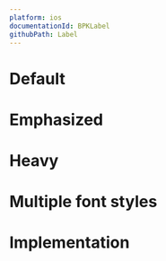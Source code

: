 ```yaml
---
platform: ios
documentationId: BPKLabel
githubPath: Label
---
```





# Default

<IOSComponentScreenshots
  lightMode="../../../../../backpack-ios/screenshots/iPhone 8-label___default_lm.png"
  darkMode="../../../../../backpack-ios/screenshots/iPhone 8-label___default_dm.png"
  altText="iOS default text" />

# Emphasized

<IOSComponentScreenshots
  lightMode="../../../../../backpack-ios/screenshots/iPhone 8-label___emphasized_lm.png"
  darkMode="../../../../../backpack-ios/screenshots/iPhone 8-label___emphasized_dm.png"
  altText="iOS emphasized text" />

# Heavy

<IOSComponentScreenshots
  lightMode="../../../../../backpack-ios/screenshots/iPhone 8-label___heavy_lm.png"
  darkMode="../../../../../backpack-ios/screenshots/iPhone 8-label___heavy_dm.png"
  altText="iOS heavy text" />

# Multiple font styles

<IOSComponentScreenshots
  lightMode="../../../../../backpack-ios/screenshots/iPhone 8-label___multiple-font-styles_lm.png"
  darkMode="../../../../../backpack-ios/screenshots/iPhone 8-label___multiple-font-styles_dm.png"
  altText="iOS text with multiple font styles" />

# Implementation

<Readme file={readme} />


